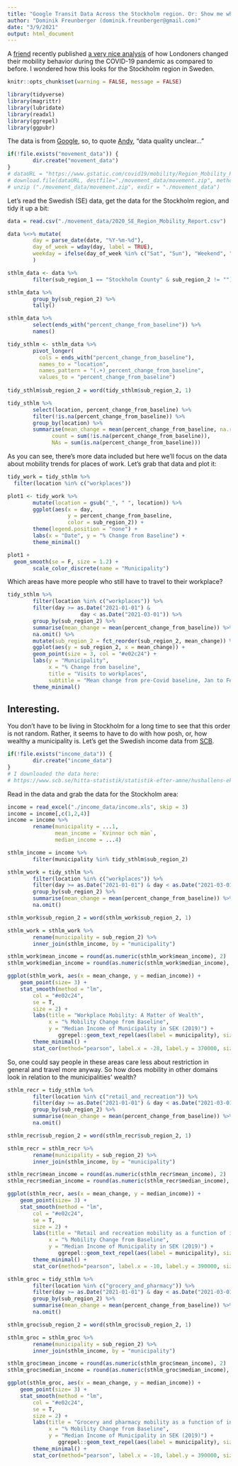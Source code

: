 ```yaml
---
title: "Google Transit Data Across the Stockholm region. Or: Show me where you live and I tell you if you work from home."
author: "Dominik Freunberger (dominik.freunberger@gmail.com)"
date: "3/9/2021"
output: html_document
---
```

A [friend](https://www.andifugard.info/) recently published [a very nice analysis](https://inductivestep.github.io/Google-transit-London/) of how Londoners changed their mobility behavior during the COVID-19 pandemic as compared to before. I wondered how this looks for the Stockholm region in Sweden.

```r
knitr::opts_chunk$set(warning = FALSE, message = FALSE) 
```

```r
library(tidyverse)
library(magrittr)
library(lubridate)
library(readxl)
library(ggrepel)
library(ggpubr)
```
The data is from [Google](https://www.google.com/covid19/mobility/), so, to quote [Andy](https://inductivestep.github.io/Google-transit-London/), "data quality unclear..."

``` r
if(!file.exists("movement_data")) {
        dir.create("movement_data")
}
# dataURL = "https://www.gstatic.com/covid19/mobility/Region_Mobility_Report_CSVs.zip"
# download.file(dataURL, destfile="./movement_data/movement.zip", method = "curl")
# unzip ("./movement_data/movement.zip", exdir = "./movement_data")
```

Let's read the Swedish (SE) data, get the data for the Stockholm region, and tidy it up a bit:
``` r
data = read.csv("./movement_data/2020_SE_Region_Mobility_Report.csv")

data %<>% mutate(
        day = parse_date(date, "%Y-%m-%d"),
        day_of_week = wday(day, label = TRUE),
        weekday = ifelse(day_of_week %in% c("Sat", "Sun"), "Weekend", "Weekday")
        )

sthlm_data <- data %>%
        filter(sub_region_1 == "Stockholm County" & sub_region_2 != "") 

sthlm_data %>%
        group_by(sub_region_2) %>%
        tally()

sthlm_data %>%
        select(ends_with("percent_change_from_baseline")) %>%
        names()

tidy_sthlm <- sthlm_data %>%
        pivot_longer(
          cols = ends_with("percent_change_from_baseline"),
          names_to = "location",
          names_pattern = "(.+)_percent_change_from_baseline",
          values_to = "percent_change_from_baseline")
        
tidy_sthlm$sub_region_2 = word(tidy_sthlm$sub_region_2, 1)

tidy_sthlm %>%
        select(location, percent_change_from_baseline) %>%
        filter(!is.na(percent_change_from_baseline)) %>%
        group_by(location) %>%
        summarise(mean_change = mean(percent_change_from_baseline, na.rm = T),
	          count = sum(!is.na(percent_change_from_baseline)),
	          NAs = sum(is.na(percent_change_from_baseline)))
```
As you can see, there's more data included but here we'll focus on the data about mobility trends for places of work. Let's grab that data and plot it:

```r
tidy_work = tidy_sthlm %>%
  filter(location %in% c("workplaces"))

plot1 <- tidy_work %>%
        mutate(location = gsub("_", " ", location)) %>%
        ggplot(aes(x = day, 
                   y = percent_change_from_baseline,
                   color = sub_region_2)) +
        theme(legend.position = "none") +
        labs(x = "Date", y = "% Change from Baseline") +
        theme_minimal()

```

```r
plot1 +
  geom_smooth(se = F, size = 1.2) +
        scale_color_discrete(name = "Municipality")
```

Which areas have more people who still have to travel to their workplace?

```r
tidy_sthlm %>%
        filter(location %in% c("workplaces")) %>%
        filter(day >= as.Date("2021-01-01") &
                       day < as.Date("2021-03-01")) %>%
        group_by(sub_region_2) %>%
        summarise(mean_change = mean(percent_change_from_baseline)) %>%
        na.omit() %>%
        mutate(sub_region_2 = fct_reorder(sub_region_2, mean_change)) %>%
        ggplot(aes(y = sub_region_2, x = mean_change)) +
        geom_point(size = 3, col = "#e02c24") +
        labs(y = "Municipality", 
             x = "% Change from baseline", 
             title = "Visits to workplaces",
             subtitle = "Mean change from pre-Covid baseline, Jan to Feb 2021") +
        theme_minimal()
```

## __Interesting.__   
You don't have to be living in Stockholm for a long time to see that this order is not random. Rather, it seems to have to do with how posh, or, how wealthy a municipality is. Let's get the Swedish income data from [SCB](https://www.scb.se/hitta-statistik/statistik-efter-amne/hushallens-ekonomi/inkomster-och-inkomstfordelning/inkomster-och-skatter/pong/tabell-och-diagram/inkomster--individer-lankommun/sammanraknad-forvarvsinkomst-2019--per-kommun-efter-percentiler/).

``` r
if(!file.exists("income_data")) {
        dir.create("income_data")
}
# I downloaded the data here:
# https://www.scb.se/hitta-statistik/statistik-efter-amne/hushallens-ekonomi/inkomster-och-inkomstfordelning/inkomster-och-skatter/

```

Read in the data and grab the data for the Stockholm area:
``` r
income = read_excel("./income_data/income.xls", skip = 3)
income = income[,c(1,2,4)]
income = income %>%
        rename(municipality = ...1, 
               mean_income = `Kvinnor och män`,
               median_income = ...4)

sthlm_income = income %>%
        filter(municipality %in% tidy_sthlm$sub_region_2)

sthlm_work = tidy_sthlm %>%
        filter(location %in% c("workplaces")) %>%
        filter(day >= as.Date("2021-01-01") & day < as.Date("2021-03-01")) %>%
        group_by(sub_region_2) %>%
        summarise(mean_change = mean(percent_change_from_baseline)) %>%
        na.omit()

sthlm_work$sub_region_2 = word(sthlm_work$sub_region_2, 1)

sthlm_work = sthlm_work %>%
        rename(municipality = sub_region_2) %>%
        inner_join(sthlm_income, by = "municipality")

sthlm_work$mean_income = round(as.numeric(sthlm_work$mean_income), 2)
sthlm_work$median_income = round(as.numeric(sthlm_work$median_income), 2)
```



```r
ggplot(sthlm_work, aes(x = mean_change, y = median_income)) +
    geom_point(size= 3) +
    stat_smooth(method = "lm",
        col = "#e02c24",
        se = T,
        size = 2) +
        labs(title = "Workplace Mobility: A Matter of Wealth",
             x = "% Mobility Change from Baseline",
             y = "Median Income of Municipality in SEK (2019)") +
                ggrepel::geom_text_repel(aes(label = municipality), size = 3) +
        theme_minimal() +
        stat_cor(method="pearson", label.x = -28, label.y = 370000, size = 5)
```

So, one could say people in these areas care less about restriction in general and travel more anyway. So how does mobility in other domains look in relation to the municipalities' wealth?   

``` r
sthlm_recr = tidy_sthlm %>%
        filter(location %in% c("retail_and_recreation")) %>%
        filter(day >= as.Date("2021-01-01") & day < as.Date("2021-03-01")) %>%
        group_by(sub_region_2) %>%
        summarise(mean_change = mean(percent_change_from_baseline)) %>%
        na.omit()

sthlm_recr$sub_region_2 = word(sthlm_recr$sub_region_2, 1)

sthlm_recr = sthlm_recr %>%
        rename(municipality = sub_region_2) %>%
        inner_join(sthlm_income, by = "municipality")

sthlm_recr$mean_income = round(as.numeric(sthlm_recr$mean_income), 2)
sthlm_recr$median_income = round(as.numeric(sthlm_recr$median_income), 2)
```

```r
ggplot(sthlm_recr, aes(x = mean_change, y = median_income)) +
    geom_point(size= 3) +
    stat_smooth(method = "lm",
        col = "#e02c24",
        se = T,
        size = 2) +
        labs(title = "Retail and recreation mobility as a function of income",
             x = "% Mobility Change from Baseline",
             y = "Median Income of Municipality in SEK (2019)") +
                ggrepel::geom_text_repel(aes(label = municipality), size = 3) +
        theme_minimal() +
        stat_cor(method="pearson", label.x = -10, label.y = 390000, size = 5)
```
``` r
sthlm_groc = tidy_sthlm %>%
        filter(location %in% c("grocery_and_pharmacy")) %>%
        filter(day >= as.Date("2021-01-01") & day < as.Date("2021-03-01")) %>%
        group_by(sub_region_2) %>%
        summarise(mean_change = mean(percent_change_from_baseline)) %>%
        na.omit()

sthlm_groc$sub_region_2 = word(sthlm_groc$sub_region_2, 1)

sthlm_groc = sthlm_groc %>%
        rename(municipality = sub_region_2) %>%
        inner_join(sthlm_income, by = "municipality")

sthlm_groc$mean_income = round(as.numeric(sthlm_groc$mean_income), 2)
sthlm_groc$median_income = round(as.numeric(sthlm_groc$median_income), 2)
```

```r
ggplot(sthlm_groc, aes(x = mean_change, y = median_income)) +
    geom_point(size= 3) +
    stat_smooth(method = "lm",
        col = "#e02c24",
        se = T,
        size = 2) +
        labs(title = "Grocery and pharmacy mobility as a function of income",
             x = "% Mobility Change from Baseline",
             y = "Median Income of Municipality in SEK (2019)") +
                ggrepel::geom_text_repel(aes(label = municipality), size = 3) +
        theme_minimal() +
        stat_cor(method="pearson", label.x = -10, label.y = 390000, size = 5)
```


